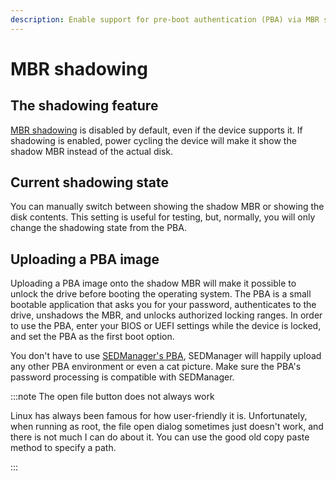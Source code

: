 ```yaml
---
description: Enable support for pre-boot authentication (PBA) via MBR shadowing, and upload a PBA environment to unlock the drive before booting the operating system.
---
```


# MBR shadowing

## The shadowing feature

[MBR shadowing](/docs/theory/the_tcg_spec#mbr-shadowing) is disabled by default, even if the device supports it. If shadowing is enabled, power cycling the device will make it show the shadow MBR instead of the actual disk.

## Current shadowing state

You can manually switch between showing the shadow MBR or showing the disk contents. This setting is useful for testing, but, normally, you will only change the shadowing state from the PBA.

## Uploading a PBA image

Uploading a PBA image onto the shadow MBR will make it possible to unlock the drive before booting the operating system. The PBA is a small bootable application that asks you for your password, authenticates to the drive, unshadows the MBR, and unlocks authorized locking ranges. In order to use the PBA, enter your BIOS or UEFI settings while the device is locked, and set the PBA as the first boot option.

You don't have to use [SEDManager's PBA](https://github.com/petiaccja/sed-manager-pba/releases), SEDManager will happily upload any other PBA environment or even a cat picture. Make sure the PBA's password processing is compatible with SEDManager.

:::note The open file button does not always work

Linux has always been famous for how user-friendly it is. Unfortunately, when running as root, the file open dialog sometimes just doesn't work, and there is not much I can do about it. You can use the good old copy paste method to specify a path.

:::